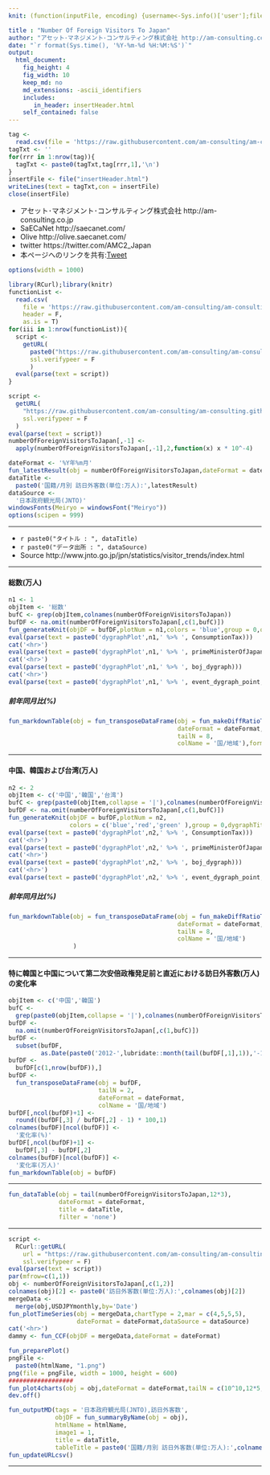 ```yaml
---
knit: (function(inputFile, encoding) {username<-Sys.info()['user'];fileName<-'defaultPath.csv';pathToFile <-paste0('C:/Users/', username,'/Desktop/pathToCSV/');setwd(pathToFile);buf0<-read.csv(fileName,header = F,skip = 0,stringsAsFactor = F,check.names = F,fileEncoding = 'utf-8');timeStamp<-format(Sys.time(),'%Y%m%d%H%M%S');htmlName<-'NumberOfForeignVisitorsToJapan';rmarkdown::render(inputFile, encoding = encoding, output_file = paste0('C:/Users/',username,buf0[2,1],'charts/','am-consulting.co.jp-',htmlName,'.html')) })

title : "Number Of Foreign Visitors To Japan"
author: "アセット･マネジメント･コンサルティング株式会社 http://am-consulting.co.jp"
date: "`r format(Sys.time(), '%Y-%m-%d %H:%M:%S')`"
output: 
  html_document:
    fig_height: 4
    fig_width: 10
    keep_md: no
    md_extensions: -ascii_identifiers
    includes:
       in_header: insertHeader.html
    self_contained: false
---
```


```r
tag <-
  read.csv(file = 'https://raw.githubusercontent.com/am-consulting/am-consulting.github.io/master/components/insertHeader.csv',header = F,fileEncoding = 'UTF8')
tagTxt <- ''
for(rrr in 1:nrow(tag)){
  tagTxt <- paste0(tagTxt,tag[rrr,1],'\n')
}
insertFile <- file("insertHeader.html")
writeLines(text = tagTxt,con = insertFile)
close(insertFile)
```

<style>.main-container {max-width : 1000px;}</style>

- アセット･マネジメント･コンサルティング株式会社 http://am-consulting.co.jp
- SaECaNet http://saecanet.com/
- Olive http://olive.saecanet.com/
- twitter https://twitter.com/AMC2_Japan
- 本ページへのリンクを共有:<a href="https://twitter.com/share" class="twitter-share-button" data-via="AMC2_Japan" data-size="large">Tweet</a> <script>!function(d,s,id){var js,fjs=d.getElementsByTagName(s)[0],p=/^http:/.test(d.location)?'http':'https';if(!d.getElementById(id)){js=d.createElement(s);js.id=id;js.src=p+'://platform.twitter.com/widgets.js';fjs.parentNode.insertBefore(js,fjs);}}(document, 'script', 'twitter-wjs');</script>

```r
options(width = 1000)
```

```r
library(RCurl);library(knitr)
functionList <-
  read.csv(
    file = 'https://raw.githubusercontent.com/am-consulting/am-consulting.github.io/master/csv/functionList.csv',
    header = F,
    as.is = T)
for(iii in 1:nrow(functionList)){
  script <- 
    getURL(
      paste0("https://raw.githubusercontent.com/am-consulting/am-consulting.github.io/master/", functionList[iii,1]),
      ssl.verifypeer = F
      )
  eval(parse(text = script))
}
```

```r
script <-
  getURL(
    "https://raw.githubusercontent.com/am-consulting/am-consulting.github.io/master/importNumberOfForeignVisitorsToJapan.r",
    ssl.verifypeer = F
  )
eval(parse(text = script))
numberOfForeignVisitorsToJapan[,-1] <-
  apply(numberOfForeignVisitorsToJapan[,-1],2,function(x) x * 10^-4)
```

```r
dateFormat <- '%Y年%m月'
fun_latestResult(obj = numberOfForeignVisitorsToJapan,dateFormat = dateFormat,objColumn = c(2,4,5))
dataTitle <- 
  paste0('国籍/月別 訪日外客数(単位:万人):',latestResult)
dataSource <- 
  '日本政府観光局(JNTO)'
windowsFonts(Meiryo = windowsFont("Meiryo"))
options(scipen = 999)
```

***

- `r paste0("タイトル : ", dataTitle)`
- `r paste0("データ出所 : ", dataSource)`
- Source http://www.jnto.go.jp/jpn/statistics/visitor_trends/index.html

***

#### 総数(万人)

```r
n1 <- 1
objItem <- '総数'
bufC <- grep(objItem,colnames(numberOfForeignVisitorsToJapan))
bufDF <- na.omit(numberOfForeignVisitorsToJapan[,c(1,bufC)])
fun_generateKnit(objDF = bufDF,plotNum = n1,colors = 'blue',group = 0,quantiles = 2,dygraphTitle = colnames(bufDF)[2])
eval(parse(text = paste0('dygraphPlot',n1,' %>% ', ConsumptionTax)))
cat('<hr>')
eval(parse(text = paste0('dygraphPlot',n1,' %>% ', primeMinisterOfJapan_dygraph)))
cat('<hr>')
eval(parse(text = paste0('dygraphPlot',n1,' %>% ', boj_dygraph)))
cat('<hr>')
eval(parse(text = paste0('dygraphPlot',n1,' %>% ', event_dygraph_point,' %>%  ',event_dygraph_range)))
```

<!--
r paste(knit(text = c(get(paste0('knit_expanded',n1)))), collapse = '\n')
r paste(knit(text = c(get(paste0('knit_expanded',n2)))), collapse = '\n')
上記のように分割するとchunkが重なるためエラーとなる。
 parse_block(g[-1], g[1], params.src) でエラー: 
  duplicate label 'unnamed-chunk-1'
-->

##### 前年同月比(%)

```r
fun_markdownTable(obj = fun_transposeDataFrame(obj = fun_makeDiffRatioTable(obj = bufDF,lag = 12),
                                               dateFormat = dateFormat,
                                               tailN = 8,
                                               colName = '国/地域'),format = 'html')
```

***
#### 中国、韓国および台湾(万人)

```r
n2 <- 2
objItem <- c('中国','韓国','台湾')
bufC <- grep(paste0(objItem,collapse = '|'),colnames(numberOfForeignVisitorsToJapan))
bufDF <- na.omit(numberOfForeignVisitorsToJapan[,c(1,bufC)])
fun_generateKnit(objDF = bufDF,plotNum = n2,
                 colors = c('blue','red','green' ),group = 0,dygraphTitle = paste0(colnames(bufDF)[2:4],collapse = ','))
eval(parse(text = paste0('dygraphPlot',n2,' %>% ', ConsumptionTax)))
cat('<hr>')
eval(parse(text = paste0('dygraphPlot',n2,' %>% ', primeMinisterOfJapan_dygraph)))
cat('<hr>')
eval(parse(text = paste0('dygraphPlot',n2,' %>% ', boj_dygraph)))
cat('<hr>')
eval(parse(text = paste0('dygraphPlot',n2,' %>% ', event_dygraph_point,' %>%  ',event_dygraph_range)))
```

##### 前年同月比(%)

```r
fun_markdownTable(obj = fun_transposeDataFrame(obj = fun_makeDiffRatioTable(obj = bufDF,lag = 12),
                                               dateFormat = dateFormat,
                                               tailN = 8,
                                               colName = '国/地域')
                  )
```

***
#### 特に韓国と中国について第二次安倍政権発足前と直近における訪日外客数(万人)の変化率

```r
objItem <- c('中国','韓国')
bufC <- 
  grep(paste0(objItem,collapse = '|'),colnames(numberOfForeignVisitorsToJapan))
bufDF <- 
  na.omit(numberOfForeignVisitorsToJapan[,c(1,bufC)])
bufDF <- 
  subset(bufDF, 
         as.Date(paste0('2012-',lubridate::month(tail(bufDF[,1],1)),'-1')) <=  bufDF[,1])
bufDF <- 
  bufDF[c(1,nrow(bufDF)),]
bufDF <- 
  fun_transposeDataFrame(obj = bufDF,
                         tailN = 2,
                         dateFormat = dateFormat,
                         colName = '国/地域')
bufDF[,ncol(bufDF)+1] <- 
  round((bufDF[,3] / bufDF[,2] - 1) * 100,1)
colnames(bufDF)[ncol(bufDF)] <- 
  '変化率(%)'
bufDF[,ncol(bufDF)+1] <- 
  bufDF[,3] - bufDF[,2]
colnames(bufDF)[ncol(bufDF)] <- 
  '変化率(万人)'
fun_markdownTable(obj = bufDF)
```

***

```r
fun_dataTable(obj = tail(numberOfForeignVisitorsToJapan,12*3),
              dateFormat = dateFormat,
              title = dataTitle,
              filter = 'none')
```

***

```r
script <- 
  RCurl::getURL(
    url = "https://raw.githubusercontent.com/am-consulting/am-consulting.github.io/master/importUSDJPYmonthly.r",
    ssl.verifypeer = F)
eval(parse(text = script))
par(mfrow=c(1,1))
obj <- numberOfForeignVisitorsToJapan[,c(1,2)]
colnames(obj)[2] <- paste0('訪日外客数(単位:万人):',colnames(obj)[2])
mergeData <- 
  merge(obj,USDJPYmonthly,by='Date')
fun_plotTimeSeries(obj = mergeData,chartType = 2,mar = c(4,5,5,5),
                   dateFormat = dateFormat,dataSource = dataSource)
cat('<hr>')
dammy <- fun_CCF(objDF = mergeData,dateFormat = dateFormat)
```

```r
fun_preparePlot()
pngFile <-
  paste0(htmlName, "1.png")
png(file = pngFile, width = 1000, height = 600)
##################
fun_plot4charts(obj = obj,dateFormat = dateFormat,tailN = c(10^10,12*5,12*3,12*1))
dev.off()
```

```r
fun_outputMD(tags = '日本政府観光局(JNTO),訪日外客数',
             objDF = fun_summaryByName(obj = obj),
             htmlName = htmlName,
             image1 = 1,
             title = dataTitle,
             tableTitle = paste0('国籍/月別 訪日外客数(単位:万人):',colnames(obj)[2]))
fun_updateURLcsv()
```

***
<script>MakeNegative()</script>
<script>
  (function(i,s,o,g,r,a,m){i['GoogleAnalyticsObject']=r;i[r]=i[r]||function(){
  (i[r].q=i[r].q||[]).push(arguments)},i[r].l=1*new Date();a=s.createElement(o),
  m=s.getElementsByTagName(o)[0];a.async=1;a.src=g;m.parentNode.insertBefore(a,m)
  })(window,document,'script','https://www.google-analytics.com/analytics.js','ga');

  ga('create', 'UA-3077339-5', 'auto');
  ga('send', 'pageview');

</script>

